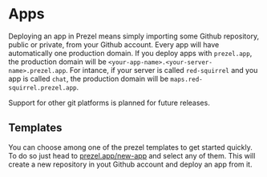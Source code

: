 # Apps

Deploying an app in Prezel means simply importing some Github repository, public or private, from your Github account.
Every app will have automatically one production domain.
If you deploy apps with `prezel.app`, the production domain will be `<your-app-name>.<your-server-name>.prezel.app`. For intance, if your server is called `red-squirrel` and you app is called `chat`, the production domain will be `maps.red-squirrel.prezel.app`.

Support for other git platforms is planned for future releases.

## Templates

You can choose among one of the prezel templates to get started quickly. To do so just head to [prezel.app/new-app](https://prezel.app/new-app) and select any of them. This will create a new repository in yout Github account and deploy an app from it.
